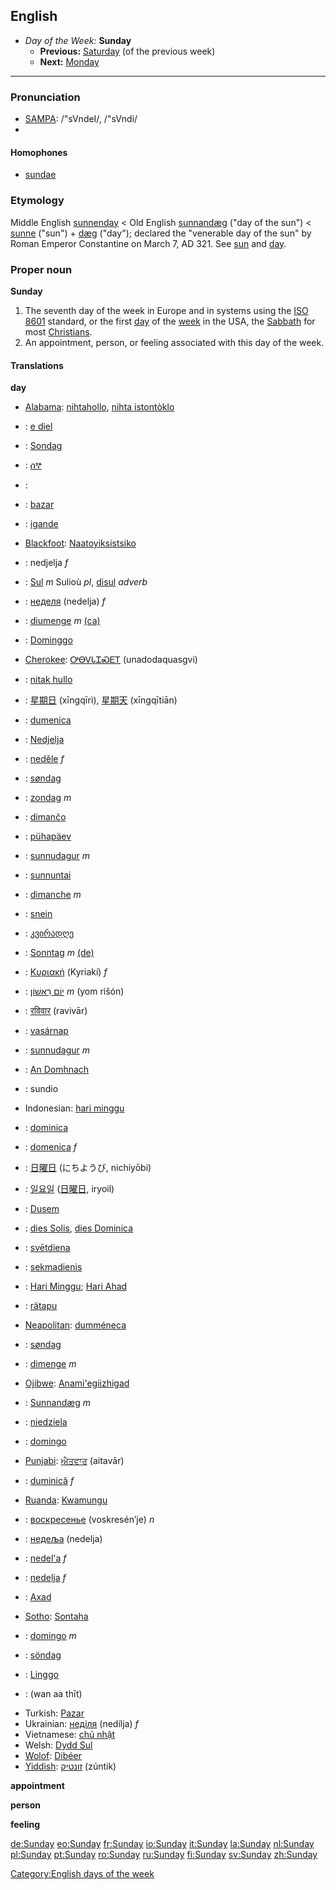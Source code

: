 == English ==
*''Day of the Week:'' '''Sunday'''
**'''Previous:''' [[Saturday]] (of the previous week)
**'''Next:''' [[Monday]]
----

=== Pronunciation ===
*[[w:SAMPA|SAMPA]]: /"sVndeI/, /"sVndi/
*{{IPA|/ˈsʌndeɪ/, /ˈsʌndi/}}

====Homophones====
*[[sundae]]

=== Etymology ===
Middle English [[sunnenday]] < Old English [[sunnandæg]] ("day of the sun") < [[sunne]] ("sun") + [[dæg]] ("day"); declared the "venerable day of the sun" by Roman Emperor Constantine on March 7, AD 321. See [[sun]] and [[day]].

===Proper noun===
'''Sunday'''

#The seventh day of the week in Europe and in systems using the [[w:ISO 8601|ISO 8601]] standard, or the first [[day]] of the [[week]] in the USA, the [[Sabbath]] for most [[Christian]]s.
#An appointment, person, or feeling associated with this day of the week.

====Translations====
'''day'''
{{top}}
<!--left column-->
*[[Alabama]]: [[nihtahollo]], [[nihta istontòklo]]
*{{sq}}: [[e diel]]
*{{af}}: [[Sondag]]
*{{am}}: [[ሰኞ]]
*{{ar}}: {{ARchar|[[الأحد]]}} {{IPAchar|(al-’áħadd)}}
*{{az}}: [[bazar]]
*{{eu}}: [[igande]]
*[[Blackfoot]]: [[Naatoyiksistsiko]]
*{{bs}}: nedjelja ''f''
*{{br}}: [[Sul]] ''m'' Sulioù ''pl'', [[disul]] ''adverb''
*{{bg}}: [[неделя]] (nedelja) ''f''
*{{ca}}: [[diumenge]] ''m'' [[:ca:diumenge|(ca)]] 
*{{ceb}}: [[Dominggo]]
*[[Cherokee]]: [[ᎤᎾᏙᏓᏆᏍᎬᎢ]] (unadodaquasgvi)
*{{cic}}: [[nitak hullo]]
*{{zh}}: [[星期日]] (xīngqīrì), [[星期天]] (xīngqītiān)
*{{co}}: [[dumenica]]
*{{hr}}: [[Nedjelja]]
*{{cs}}: [[neděle]] ''f''
*{{da}}: [[søndag]]
*{{nl}}: [[zondag]] ''m''
*{{eo}}: [[dimanĉo]]
*{{et}}: [[pühapäev]]
*{{fo}}: [[sunnudagur]] ''m''
*{{fi}}: [[sunnuntai]]
*{{fr}}: [[dimanche]] ''m''
*{{fy}}: [[snein]]
*{{ka}}: [[კვირადღე]] {{IPAchar|(kviradǧe)}}
*{{de}}: [[Sonntag]] ''m'' [[:de:Sonntag|(de)]] 
*{{el}}: [[Κυριακή]] (Kyriakí) ''f''
*{{he}}: [[יום ראשון|יוֹם רִאשׁוֹן]] ''m'' (yom rišón)
*{{hi}}: [[रविवार]] (ravivār)
*{{hu}}: [[vasárnap]]
*{{is}}: [[sunnudagur]] ''m''
*{{ga}}: [[An Domhnach]]
*{{io}}: sundio
{{mid}}
<!--right column-->
*Indonesian: [[hari minggu]]
*{{ia}}: [[dominica]]
*{{it}}: [[domenica]] ''f''
*{{ja}}: [[日曜日]] (にちようび, nichiyōbi)
*{{ko}}: [[일요일]] ([[日曜日]], iryoil)
*{{ku}}: [[Dusem]]
*{{la}}: [[dies Solis]], [[dies Dominica]]
*{{lv}}: [[svētdiena]]
*{{lt}}: [[sekmadienis]]
*{{ms}}: [[Hari Minggu]]; [[Hari Ahad]]
*{{mi}}: [[rätapu]]
*[[Neapolitan]]: [[dumméneca]]
*{{no}}: [[søndag]]
*{{oc}}: [[dimenge]] ''m''
*[[Ojibwe]]: [[Anami'egiizhigad]]
*{{ang}}: [[Sunnandæg]] ''m''
*{{pl}}: [[niedziela]]
*{{pt}}: [[domingo]]
*[[Punjabi]]: [[ਐਤਵਾਰ]] (aitavār)
*{{ro}}: [[duminică]] ''f''
*[[Ruanda]]: [[Kwamungu]]
*{{ru}}: [[воскресенье]] (voskresén’je) ''n''
*{{sr}}: [[недеља]] (nedelja)
*{{sk}}: [[nedel'a]] ''f''
*{{sl}}: [[nedelja]] ''f''
*{{so}}: [[Axad]]
*[[Sotho]]: [[Sontaha]]
*{{es}}: [[domingo]] ''m''
*{{sv}}: [[söndag]]
*{{tl}}: [[Linggo]]
*{{th}}: {{THchar|[[วันอาทิตย์]]}} (wan aa thīt)
*Turkish: [[Pazar]]
*Ukrainian: [[неділя]] (nedílja) ''f''
*Vietnamese: [[chủ nhật]]
*Welsh: [[Dydd Sul]]
*[[Wolof]]: [[Dibéer]]
*[[Yiddish]]: [[זונטיק]] (zúntik)
{{bottom}}

'''appointment'''
{{top}}
<!--Put translations for languages from A to I here-->
{{mid}}
<!--Put translations for languages from J to Z here-->
{{bottom}}

'''person'''
{{top}}
<!--Put translations for languages from A to I here-->
{{mid}}
<!--Put translations for languages from J to Z here-->
{{bottom}}

'''feeling'''
{{top}}
<!--Put translations for languages from A to I here-->
{{mid}}
<!--Put translations for languages from J to Z here-->
{{bottom}}

[[Category:English days of the week]]

[[de:Sunday]]
[[eo:Sunday]]
[[fr:Sunday]]
[[io:Sunday]]
[[it:Sunday]]
[[la:Sunday]]
[[nl:Sunday]]
[[pl:Sunday]]
[[pt:Sunday]]
[[ro:Sunday]]
[[ru:Sunday]]
[[fi:Sunday]]
[[sv:Sunday]]
[[zh:Sunday]]
